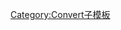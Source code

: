 {{convert/{{{d}}}|{{{1}}}|{{{2|}}}|{{{3|}}}|{{{4|}}}|s={{{s|}}}|r={{{r}}}
|u=TJ
|n=兆焦耳
|t=焦耳
|o=kWh
|b=1000000000000
|j=12-{{{j|0}}}}}<noinclude>
[[Category:Convert子模板]]
</noinclude>